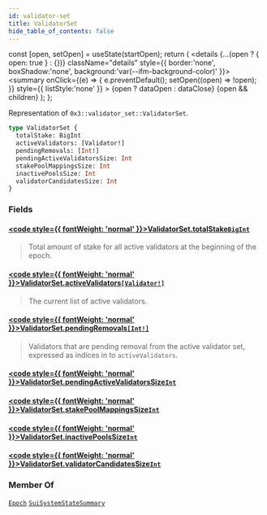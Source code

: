 ```yaml
---
id: validator-set
title: ValidatorSet
hide_table_of_contents: false
---
```









  const [open, setOpen] = useState(startOpen);
  return (
    <details {...(open ? { open: true } : {})} className="details" style={{ border:'none', boxShadow:'none', background:'var(--ifm-background-color)' }}>
      <summary
        onClick={(e) => {
          e.preventDefault();
          setOpen((open) => !open);
        }}
        style={{ listStyle:'none' }}
      >
      {open ? dataOpen : dataClose}
      </summary>
      {open && children}
    </details>
  );
};








Representation of `0x3::validator_set::ValidatorSet`.


```graphql
type ValidatorSet {
  totalStake: BigInt
  activeValidators: [Validator!]
  pendingRemovals: [Int!]
  pendingActiveValidatorsSize: Int
  stakePoolMappingsSize: Int
  inactivePoolsSize: Int
  validatorCandidatesSize: Int
}
```




### Fields

#### [<code style={{ fontWeight: 'normal' }}>ValidatorSet.<b>totalStake</b></code>](#)<Bullet />[`BigInt`](/references/sui-api/graphql/reference/scalars/big-int) <Badge class="badge badge--secondary" text="scalar"/> 
> 
> 
> Total amount of stake for all active validators at the beginning of the epoch.
> 

#### [<code style={{ fontWeight: 'normal' }}>ValidatorSet.<b>activeValidators</b></code>](#)<Bullet />[`[Validator!]`](/references/sui-api/graphql/reference/objects/validator) <Badge class="badge badge--secondary" text="list"/> <Badge class="badge badge--secondary" text="object"/> 
> 
> 
> The current list of active validators.
> 

#### [<code style={{ fontWeight: 'normal' }}>ValidatorSet.<b>pendingRemovals</b></code>](#)<Bullet />[`[Int!]`](/references/sui-api/graphql/reference/scalars/int) <Badge class="badge badge--secondary" text="list"/> <Badge class="badge badge--secondary" text="scalar"/> 
> 
> 
> Validators that are pending removal from the active validator set, expressed as indices in
> to `activeValidators`.
> 

#### [<code style={{ fontWeight: 'normal' }}>ValidatorSet.<b>pendingActiveValidatorsSize</b></code>](#)<Bullet />[`Int`](/references/sui-api/graphql/reference/scalars/int) <Badge class="badge badge--secondary" text="scalar"/> 
> 
> 
> 
> 

#### [<code style={{ fontWeight: 'normal' }}>ValidatorSet.<b>stakePoolMappingsSize</b></code>](#)<Bullet />[`Int`](/references/sui-api/graphql/reference/scalars/int) <Badge class="badge badge--secondary" text="scalar"/> 
> 
> 
> 
> 

#### [<code style={{ fontWeight: 'normal' }}>ValidatorSet.<b>inactivePoolsSize</b></code>](#)<Bullet />[`Int`](/references/sui-api/graphql/reference/scalars/int) <Badge class="badge badge--secondary" text="scalar"/> 
> 
> 
> 
> 

#### [<code style={{ fontWeight: 'normal' }}>ValidatorSet.<b>validatorCandidatesSize</b></code>](#)<Bullet />[`Int`](/references/sui-api/graphql/reference/scalars/int) <Badge class="badge badge--secondary" text="scalar"/> 
> 
> 
> 
> 



### Member Of

[`Epoch`](/references/sui-api/graphql/reference/objects/epoch)  <Badge class="badge badge--secondary" text="object"/><Bullet />[`SuiSystemStateSummary`](/references/sui-api/graphql/reference/objects/sui-system-state-summary)  <Badge class="badge badge--secondary" text="object"/>


